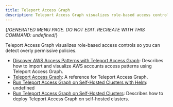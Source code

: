 ```yaml
---
title: Teleport Access Graph
description: Teleport Access Graph visualizes role-based access controls so you can detect overly permissive policies.
---
```


{/*GENERATED MENU PAGE. DO NOT EDIT. RECREATE WITH THIS COMMAND:
undefined*/}

Teleport Access Graph visualizes role-based access controls so you can detect overly permissive policies.

- [Discover AWS Access Patterns with Teleport Access Graph](access-graph/aws-sync.mdx): Describes how to import and visualize AWS accounts access patterns using Teleport Access Graph.
- [Teleport Access Graph](access-graph/overview.mdx): A reference for Teleport Access Graph.
- [Run Teleport Access Graph on Self-Hosted Clusters with Helm](access-graph/self-hosted-helm.mdx): undefined
- [Run Teleport Access Graph on Self-Hosted Clusters](access-graph/self-hosted.mdx): Describes how to deploy Teleport Access Graph on self-hosted clusters.
